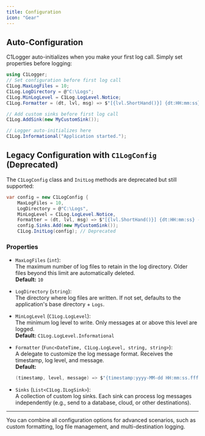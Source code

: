 ```yaml
---
title: Configuration
icon: "Gear"
---
```


## Auto-Configuration

<Check>C1Logger auto-initializes when you make your first log call. Simply set properties before logging:</Check>

```csharp
using C1Logger;
// Set configuration before first log call
C1Log.MaxLogFiles = 10;
C1Log.LogDirectory = @"C:\Logs";
C1Log.MinLogLevel = C1Log.LogLevel.Notice;
C1Log.Formatter = (dt, lvl, msg) => $"[{lvl.ShortHand()}] {dt:HH:mm:ss} - {msg}";

// Add custom sinks before first log call
C1Log.AddSink(new MyCustomSink());

// Logger auto-initializes here
C1Log.Informational("Application started.");
```

## Legacy Configuration with `C1LogConfig` (Deprecated)

<Warning>The `C1LogConfig` class and `InitLog` methods are deprecated but still supported:</Warning>

```csharp
var config = new C1LogConfig { 
    MaxLogFiles = 10, 
    LogDirectory = @"C:\Logs", 
    MinLogLevel = C1Log.LogLevel.Notice, 
    Formatter = (dt, lvl, msg) => $"[{lvl.ShortHand()}] {dt:HH:mm:ss} - {msg}" }; 
    config.Sinks.Add(new MyCustomSink()); 
    C1Log.InitLog(config); // Deprecated
```


### Properties

- `MaxLogFiles` (`int`):  
  The maximum number of log files to retain in the log directory. Older files beyond this limit are automatically deleted.  
  **Default:** `10`

- `LogDirectory` (`string`):  
  The directory where log files are written. If not set, defaults to the application's base directory + `Logs`.

- `MinLogLevel` (`C1Log.LogLevel`):  
  The minimum log level to write. Only messages at or above this level are logged.  
  **Default:** `C1Log.LogLevel.Informational`

- `Formatter` (`Func<DateTime, C1Log.LogLevel, string, string>`):  
  A delegate to customize the log message format. Receives the timestamp, log level, and message.  
  **Default:**  
  ```csharp
  (timestamp, level, message) => $"{timestamp:yyyy-MM-dd HH:mm:ss.fff} [{level}] {message}"
  ```


- `Sinks` (`List<C1Log.ILogSink>`):  
  A collection of custom log sinks. Each sink can process log messages independently (e.g., send to a database, cloud, or other destinations).

---

<Tip>You can combine all configuration options for advanced scenarios, such as custom formatting, log file management, and multi-destination logging.</Tip>